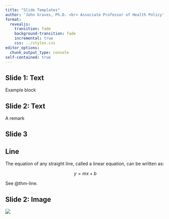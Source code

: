 ```yaml
---
title: "Slide Templates"
author: 'John Graves, Ph.D. <br> Associate Professor of Health Policy'
format:
  revealjs:
    transition: fade
    background-transition: fade
    incremental: true 
    css: ../styles.css
editor_options: 
  chunk_output_type: console
self-contained: true
---
```




## Slide 1: Text 

::: {#exm-cef-blp}
Example block
:::

## Slide 2: Text 

::: {.remark}
A remark
:::


## Slide 3

::: {#thm-line}

## Line

The equation of any straight line, called a linear equation, can be written as:

$$
y = mx + b
$$
:::

See @thm-line.

## Slide 2: Image

![](media/1-markov-rate.png)
